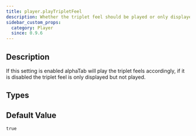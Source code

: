 ```yaml
---
title: player.playTripletFeel
description: Whether the triplet feel should be played or only displayed.
sidebar_custom_props:
  category: Player
  since: 0.9.6
---
```


<SinceBadge since="0.9.6" />


## Description

If this setting is enabled alphaTab will play the triplet feels accordingly, if it is disabled the triplet feel is only displayed but not played. 

<PropertyDescription metadata={metadata} showJson={true} />

## Types

<TypeTable>
    <TypeRow name="bool" />
</TypeTable>

## Default Value

`true`